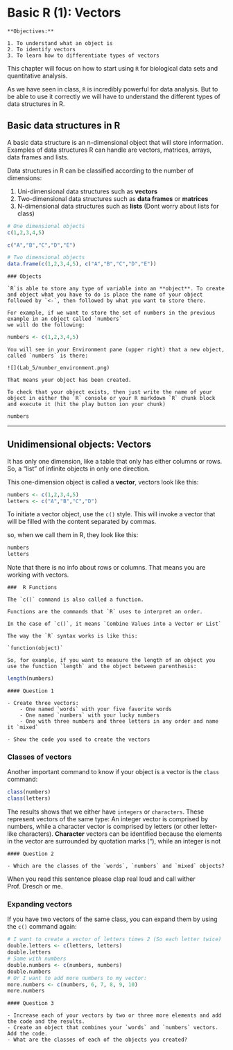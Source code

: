 # Basic R (1): Vectors {#vectors}

```block

**Objectives:**

1. To understand what an object is
2. To identify vectors
3. To learn how to differentiate types of vectors
```

This chapter will focus on how to start using `R` for biological data sets and quantitative analysis. 

As we have seen in class, `R` is incredibly powerful for data analysis. But to be able to use it correctly we will have to understand the different types of data structures in R.

## Basic data structures in R

A basic data structure is an n-dimensional object that will store information. Examples of data structures R can handle are vectors, matrices, arrays, data frames and lists. 

Data structures in R can be classified according to the number of dimensions:

1. Uni-dimensional data structures such as **vectors**
2. Two-dimensional data structures such as **data frames** or **matrices**
3. N-dimensional data structures such as **lists** (Dont worry about lists for class)


```r
# One dimensional objects
c(1,2,3,4,5)

c("A","B","C","D","E")

# Two dimensional objects
data.frame(c(1,2,3,4,5), c("A","B","C","D","E"))
```

```block
### Objects

`R`is able to store any type of variable into an **object**. To create and object what you have to do is place the name of your object followed by `<-`, then followed by what you want to store there.

For example, if we want to store the set of numbers in the previous example in an object called `numbers`
we will do the following:

```

```r
numbers <- c(1,2,3,4,5)
```

```block
You will see in your Environment pane (upper right) that a new object, called `numbers` is there:

![](Lab_5/number_environment.png)

That means your object has been created.

To check that your object exists, then just write the name of your object in either the `R` console or your R markdown `R` chunk block and execute it (hit the play button ion your chunk)
```


```r
numbers
```

***

## Unidimensional objects: Vectors

It has only one dimension, like a table that only has either columns or rows. So, a "list" of infinite objects in only one direction.

This one-dimension object is called a **vector**, vectors look like this:

```r
numbers <- c(1,2,3,4,5)
letters <- c("A","B","C","D")
```

To initiate a vector object, use the `c()` style. This will invoke a vector that will be filled with the content separated by commas.

so, when we call them in R, they look like this:

```r
numbers
letters
```

Note that there is no info about rows or columns. That means you are working with vectors.

```block
###  R Functions

The `c()` command is also called a function. 

Functions are the commands that `R` uses to interpret an order.

In the case of `c()`, it means `Combine Values into a Vector or List`

The way the `R` syntax works is like this:

`function(object)`

So, for example, if you want to measure the length of an object you use the function `length` and the object between parenthesis:
```

```r
length(numbers)
```


```block
#### Question 1
   
- Create three vectors:
    - One named `words` with your five favorite words
    - One named `numbers` with your lucky numbers
    - One with three numbers and three letters in any order and name it `mixed`

- Show the code you used to create the vectors
```


### Classes of vectors

Another important command to know if your object is a vector is the `class` command:

```r
class(numbers)
class(letters)
```

The results shows that we either have `integers` or `characters`. These represent vectors of the same type: An integer vector is comprised by numbers, while a character vector is comprised by letters (or other letter-like characters). **Character** vectors can be identified because the elements in the vector are surrounded by quotation marks ("), while an integer is not

```block
#### Question 2
   
- Which are the classes of the `words`, `numbers` and `mixed` objects?
```

When you read this sentence please clap real loud and call wither Prof. Dresch or me.

### Expanding vectors

If you have two vectors of the same class, you can expand them by using the `c()` command again:

```r
# I want to create a vector of letters times 2 (So each letter twice)
double.letters <- c(letters, letters)
double.letters
# Same with numbers
double.numbers <- c(numbers, numbers)
double.numbers
# Or I want to add more numbers to my vector:
more.numbers <- c(numbers, 6, 7, 8, 9, 10)
more.numbers
```
 
```block
#### Question 3

- Increase each of your vectors by two or three more elements and add the code and the results.
- Create an object that combines your `words` and `numbers` vectors. Add the code.
- What are the classes of each of the objects you created?
```

